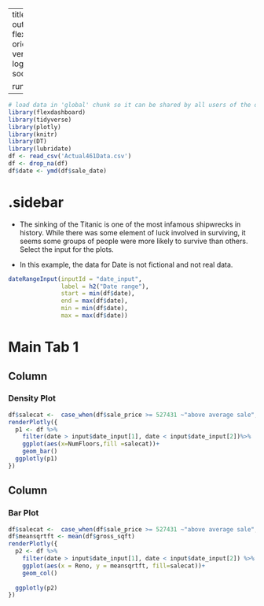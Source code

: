 
---
title: "Titanic - Check Box"
output: 
  flexdashboard::flex_dashboard:
    orientation: columns
    vertical_layout: fill
    logo: logo.png
    source_code: embed
    social: menu

runtime: shiny
---

```r
# load data in 'global' chunk so it can be shared by all users of the dashboard
library(flexdashboard)
library(tidyverse)
library(plotly)
library(knitr)
library(DT)
library(lubridate)
df <- read_csv('Actual461Data.csv')
df <- drop_na(df)
df$date <- ymd(df$sale_date)
```

{.sidebar}
=======================================================================

- The sinking of the Titanic is one of the most infamous shipwrecks in history. While there was some element of luck involved in surviving, it seems some groups of people were more likely to survive than others.  Select the input for the plots. 

- In this example, the data for Date is not fictional and not real data. 

```r
dateRangeInput(inputId = "date_input", 
               label = h2("Date range"), 
               start = min(df$date), 
               end = max(df$date),
               min = min(df$date), 
               max = max(df$date))
```

Main Tab 1
=======================================================================

Column {data-width=500}
-----------------------------------------------------------------------

### Density Plot

```r
df$salecat <-  case_when(df$sale_price >= 527431 ~"above average sale",TRUE~"below average sale")
renderPlotly({
  p1 <- df %>% 
    filter(date > input$date_input[1], date < input$date_input[2])%>%  
    ggplot(aes(x=NumFloors,fill =salecat))+
    geom_bar()
  ggplotly(p1)
})
```

Column {data-width=500}
-----------------------------------------------------------------------

### Bar Plot

```r
df$salecat <-  case_when(df$sale_price >= 527431 ~"above average sale",TRUE~"below average sale")
df$meansqrtft <- mean(df$gross_sqft)
renderPlotly({
  p2 <- df %>% 
    filter(date > input$date_input[1], date < input$date_input[2]) %>%  
    ggplot(aes(x = Reno, y = meansqrtft, fill=salecat))+
    geom_col()
    
  ggplotly(p2)
})
  
  
```
